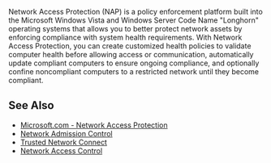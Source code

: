 Network Access Protection (NAP) is a policy enforcement platform built into the Microsoft Windows Vista and Windows Server Code Name "Longhorn" operating systems that allows you to better protect network assets by enforcing compliance with system health requirements. With Network Access Protection, you can create customized health policies to validate computer health before allowing access or communication, automatically update compliant computers to ensure ongoing compliance, and optionally confine noncompliant computers to a restricted network until they become compliant.

==See Also==
* [http://www.microsoft.com/nap/ Microsoft.com - Network Access Protection]
* [[Network Admission Control]]
* [[Trusted Network Connect]]
* [[Network Access Control]]